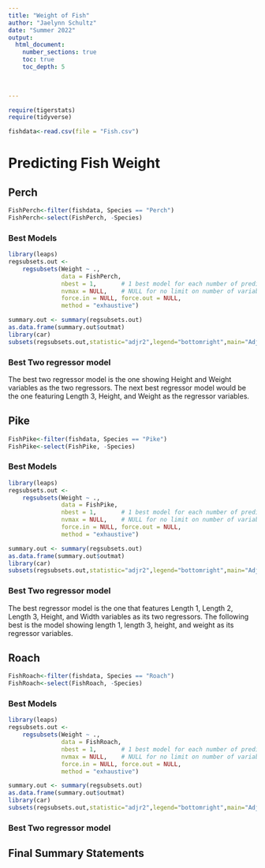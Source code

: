 ```yaml
---
title: "Weight of Fish"
author: "Jaelynn Schultz"
date: "Summer 2022"  
output: 
  html_document:
    number_sections: true
    toc: true
    toc_depth: 5

 
    
---
```



```r
require(tigerstats)
require(tidyverse)
```

```r
fishdata<-read.csv(file = "Fish.csv")
```

# Predicting Fish Weight


## Perch

```r
FishPerch<-filter(fishdata, Species == "Perch")
FishPerch<-select(FishPerch, -Species)
```

### Best Models

```r
library(leaps)
regsubsets.out <-
    regsubsets(Weight ~ .,
               data = FishPerch,
               nbest = 1,       # 1 best model for each number of predictors
               nvmax = NULL,    # NULL for no limit on number of variables
               force.in = NULL, force.out = NULL,
               method = "exhaustive")

summary.out <- summary(regsubsets.out)
as.data.frame(summary.out$outmat)
library(car)
subsets(regsubsets.out,statistic="adjr2",legend="bottomright",main="Adjusted R^2")
```

### Best Two regressor model

The best two regressor model is the one showing Height and Weight variables as the two regressors. The next best regressor model would be the one featuring Length 3, Height, and Weight as the regressor variables. 

## Pike

```r
FishPike<-filter(fishdata, Species == "Pike")
FishPike<-select(FishPike, -Species)
```

### Best Models

```r
library(leaps)
regsubsets.out <-
    regsubsets(Weight ~ .,
               data = FishPike,
               nbest = 1,       # 1 best model for each number of predictors
               nvmax = NULL,    # NULL for no limit on number of variables
               force.in = NULL, force.out = NULL,
               method = "exhaustive")

summary.out <- summary(regsubsets.out)
as.data.frame(summary.out$outmat)
library(car)
subsets(regsubsets.out,statistic="adjr2",legend="bottomright",main="Adjusted R^2")
```

### Best Two regressor model

The best regressor model is the one that features Length 1, Length 2, Length 3, Height, and Width variables as its two regressors. The following best is the model showing length 1, length 3, height, and weight as its regressor variables. 

## Roach

```r
FishRoach<-filter(fishdata, Species == "Roach")
FishRoach<-select(FishRoach, -Species)
```

### Best Models

```r
library(leaps)
regsubsets.out <-
    regsubsets(Weight ~ .,
               data = FishRoach,
               nbest = 1,       # 1 best model for each number of predictors
               nvmax = NULL,    # NULL for no limit on number of variables
               force.in = NULL, force.out = NULL,
               method = "exhaustive")

summary.out <- summary(regsubsets.out)
as.data.frame(summary.out$outmat)
library(car)
subsets(regsubsets.out,statistic="adjr2",legend="bottomright",main="Adjusted R^2")
```

### Best Two regressor model

## Final Summary Statements